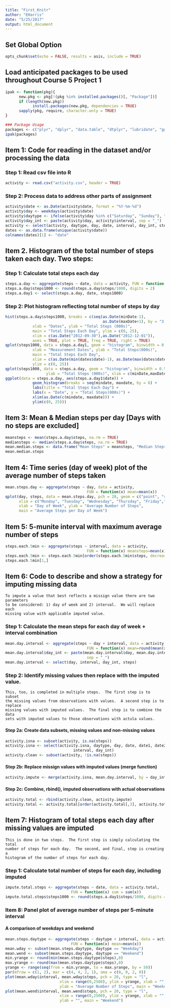 ```yaml
---
title: "First_Knitr"
author: "EHarris"
date: "5/25/2017"
output: html_document
---
```


## Set Global Option
```r
opts_chunk$set(echo = FALSE, results = asis, include = TRUE)
```

## Load anticipated packages to be used throughout Course 5 Project 1
```r
ipak <- function(pkg){
      new.pkg <- pkg[!(pkg %in% installed.packages()[, "Package"])]
      if (length(new.pkg)) 
            install.packages(new.pkg, dependencies = TRUE)
      sapply(pkg, require, character.only = TRUE)
}

### Package Usage
packages <- c("plyr", "dplyr", "data.table", "dtplyr", "lubridate", "ggplot2", "knitr")
ipak(packages)
```

## Item 1: Code for reading in the dataset and/or processing the data
###   Step 1: Read csv file into R
```r
activity <- read.csv("activity.csv", header = TRUE)
```

###   Step 2: Process data to address other parts of assignment
```r
activity$date <- as.Date(activity$date, format = "%Y-%m-%d")
activity$day <- weekdays(activity$date)
activity$daytype <- ifelse(activity$day %in% c("Saturday", "Sunday"), "Weekend", "Weekday")
activity$day_int <- paste(activity$day, activity$interval, sep = "_")
activity <- select(activity, daytype, day, date, interval, day_int, steps)
dates <- as.data.frame(unique(activity$date))
colnames(dates)[1] <- "date"
```

## Item 2. Histogram of the total number of steps taken each day.  Two steps:  
### Step 1: Calculate total steps each day  
```r
steps.a.day <- aggregate(steps ~ date, data = activity, FUN = function(x) sum=sum(x))
steps.a.day$steps1000 <- round(steps.a.day$steps/1000, digits = 2)
steps.a.day1 <- select(steps.a.day, date, steps1000)
```

### Step 2: Plot histogram reflecting total number of steps by day
```r
hist(steps.a.day$steps1000, breaks = c(seq(as.Date(minDate-1), 
                                           as.Date(maxDate+1), by = "3 day")),
            xlab = "Dates", ylab = "Total Steps (000s)",
            main = "Total Steps Each Day", ylim = c(0, 25),
            xlim = c(as.Date("2012-09-30"),as.Date("2012-12-01")),
            axes = TRUE, plot = TRUE, freq = TRUE, right = TRUE)
qplot(steps1000, data = steps.a.day1, geom = "histogram", binwidth = 0.3,
            xlab = "Measurement Dates", ylab = "Total Steps(000s)",
            main = "Total Steps Each Day",
            xlim = c(as.Date(min(dates$date)-1), as.Date(max(dates$date)+1)),
            ylim = c(0, 25))
qplot(steps1000, data = steps.a.day, geom = "histogram", binwidth = 0.5, xlab = "Date",
                  ylab = "Total Steps (000s)", xlim = c(minDate,maxDate), ylim = c(0,25))
ggplot(data = steps.a.day, aes(steps.a.day1$date)) +
            geom_histogram(breaks = seq(mindate, maxdate, by = 6) +
            labs(title = "Total Steps Each Day") +
            labs(x = "Date", y = "Total Steps(000s)") +
            xlim(as.Date(c(mindate, maxdate))) +
            ylim(c(0, 25)))
```

## Item 3: Mean & Median steps per day [Days with no steps are excluded]
```r
meansteps <- mean(steps.a.day$steps, na.rm = TRUE)
mediansteps <- median(steps.a.day$steps, na.rm = TRUE)
mean.median.steps <- data.frame("Mean Steps" = meansteps, "Median Steps" = mediansteps)
mean.median.steps
```

## Item 4: Time series (day of week) plot of the average number of steps taken
```r
mean.steps.day <- aggregate(steps ~ day, data = activity, 
                                    FUN = function(x) mean=mean(x))
qplot(day, steps, data = mean.steps.day, pch = 20, geom = c("point", "smooth"),
      xlim = c("Monday", "Tuesday", "Wednesday", "Thursday", "Friday","Saturday", "Sunday"),
      xlab = "Day of Week", ylab = "Average Number of Steps",
      main = "Average Steps per Day of Week")
```

## Item 5: 5-munite interval with maximum average number of steps
```r
steps.each.5min <- aggregate(steps ~ interval, data = activity,
                                    FUN = function(x) meansteps=mean(x))
steps.each.5min <- steps.each.5min[order(steps.each.5min$steps, decreasing = TRUE),]
steps.each.5min[1,]
```

## Item 6: Code to describe and show a strategy for imputing missing data
```
To impute a value that best reflects a missign value there are two parameters  
to be considered: 1) day of week and 2) interval.  We will replace each  
missing value with applicable imputed value.  
```
### Step 1: Calculate the mean steps for each day of week + interval combination  
```r
mean.day.interval <- aggregate(steps ~ day + interval, data = activity,
                                    FUN = function(x) mean=round(mean(x), digits = 0))
mean.day.interval$day_int <- paste(mean.day.interval$day, mean.day.interval$interval,
                                    sep = "_")
mean.day.interval <- select(day, interval, day_int, steps)
```

### Step 2: Identify missing values then replace with the imputed value.  
```
This, too, is completed in multiple steps.  The first step is to subset  
the missing values from observations with values.  A second step is to replace  
missing values with imputed values.  The final step is to combine the data  
sets with imputed values to those observations with actula values.  
```

#### Step 2a: Create data subsets, missing values and non-missing values
```r
activity.isna <- subset(activity, is.na(steps))
activity.isna <- select(activity.isna, daytype, day, date, date1, date2,
                              interval, day_int)
activity.clean <- subset(activity, !is.na(steps))
```

#### Step 2b: Replace missign values with imputed values (merge function)
```r
activity.impute <- merge(activity.isna, mean.day.interval, by = day_int, all = FALSE)
```

#### Step 2c: Combine, rbind(), imputed observations with actual observations
```r
activity.total <- rbind(activity.clean, activity.impute)
activity.total <- activity.total[order(activity.total[,3], activity.total[,6]),]
```

## Item 7: Histogram of total steps each day after missing values are imputed
```
This is done in two steps.  The first step is simply calculating the total  
number of steps for each day.  The second, and final, step is creating a  
histogram of the number of steps for each day.  
```

### Step 1: Calculate total number of steps for each day, including imputed
```r
impute.total.steps <- aggregate(steps ~ date, data = activity.total,
                             FUN = function(x) sum = sum(x))
impute.total.steps$steps1000 <- round(steps.a.day1$steps/1000, digits = 2)
```

### Item 8: Panel plot of average number of steps per 5-minute interval  
#### A comparison of weekdays and weekend
```r
mean.steps.daytype <- aggregate(steps ~ daytype + interval, data = activity,
                             FUN = function(x) mean=mean(x))
mean.wday <- subset(mean.steps.daytype, daytype == "Weekday")
mean.wend <- subset(mean.steps.daytype, daytype == "Weekend")
min.yrange <- round(min(mean.steps.daytype$steps),0)
max.yrange <- round(max(mean.steps.daytype$steps),0)
yrange <- range(seq(from = min.yrange, to = max.yrange, by = 50))
par(mfrow = c(1, 2), mar = c(4, 4, 2, 1), oma = c(0, 0, 2, 0))
plot(mean.wday$interval, mean.wday$steps, pch = 20, type = "l",
                        xlim = range(0,2500), ylim = yrange, xlab = "", 
                        ylab = "Average Number of Steps", main = "Weekday")
plot(mean.wend$interval, mean.wend$steps, pch = 20, type = "l",
                        xlim = range(0,2500), ylim = yrange, xlab = "",
                        ylab = "", main = "Weekend")
```
